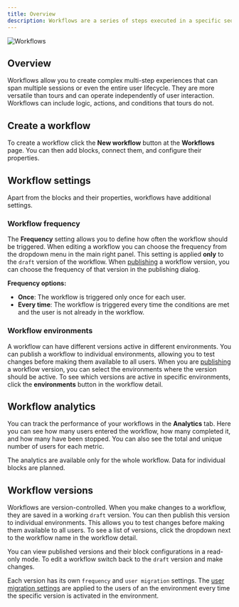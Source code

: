 ```yaml
---
title: Overview
description: Workflows are a series of steps executed in a specific sequence, defined by the connections between blocks and their conditions.
---
```


![Workflows](/workflows/main.png)

## Overview

Workflows allow you to create complex multi-step experiences that can span multiple sessions or even the entire user lifecycle. They are more versatile than tours and can operate independently of user interaction. Workflows can include logic, actions, and conditions that tours do not.

## Create a workflow

To create a workflow click the **New workflow** button at the **Workflows** page. You can then add blocks, connect them, and configure their properties.

## Workflow settings

Apart from the blocks and their properties, workflows have additional settings.

### Workflow frequency

The **Frequency** setting allows you to define how often the workflow should be triggered. When editing a workflow you can choose the frequency from the dropdown menu in the main right panel. This setting is applied **only** to the `draft` version of the workflow. When [publishing](/workflows/publishing) a workflow version, you can choose the frequency of that version in the publishing dialog.

**Frequency options:**

- **Once**: The workflow is triggered only once for each user.
- **Every time**: The workflow is triggered every time the conditions are met and the user is not already in the workflow.

### Workflow environments

A workflow can have different versions active in different environments. You can publish a workflow to individual environments, allowing you to test changes before making them available to all users. When you are [publishing](/workflows/publishing) a workflow version, you can select the environments where the version should be active. To see which versions are active in specific environments, click the **environments** button in the workflow detail.

## Workflow analytics

You can track the performance of your workflows in the **Analytics** tab. Here you can see how many users entered the workflow, how many completed it, and how many have been stopped. You can also see the total and unique number of users for each metric.

The analytics are available only for the whole workflow. Data for individual blocks are planned.

## Workflow versions

Workflows are version-controlled. When you make changes to a workflow, they are saved in a working `draft` version. You can then publish this version to individual environments. This allows you to test changes before making them available to all users. To see a list of versions, click the dropdown next to the workflow name in the workflow detail.

You can view published versions and their block configurations in a read-only mode. To edit a workflow switch back to the `draft` version and make changes.

Each version has its own `frequency` and `user migration` settings. The [user migration settings](/workflows/publishing#how-to-migrate-active-users) are applied to the users of an the environment every time the specific version is activated in the environment.

